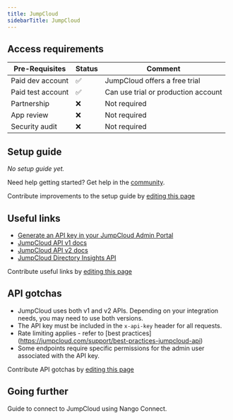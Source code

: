 ```yaml
---
title: JumpCloud
sidebarTitle: JumpCloud
---
```



<Overview />
<PreBuiltTooling />
<PreBuiltUseCases />

## Access requirements
| Pre-Requisites | Status | Comment|
| - | - | - |
| Paid dev account | ✅ | JumpCloud offers a free trial |
| Paid test account | ✅ | Can use trial or production account |
| Partnership | ❌ | Not required |
| App review | ❌ | Not required |
| Security audit | ❌ | Not required |



## Setup guide

_No setup guide yet._

<Tip>Need help getting started? Get help in the [community](https://nango.dev/slack).</Tip>

<Note>Contribute improvements to the setup guide by [editing this page](https://github.com/nangohq/nango/tree/master/docs-v2/integrations/all/jumpcloud.mdx)</Note>


## Useful links

-   [Generate an API key in your JumpCloud Admin Portal](https://console.jumpcloud.com/)
-   [JumpCloud API v1 docs](https://docs.jumpcloud.com/api/1.0/index.html)
-   [JumpCloud API v2 docs](https://docs.jumpcloud.com/api/2.0/index.html)
-   [JumpCloud Directory Insights API](https://docs.jumpcloud.com/api/insights/directory/1.0/index.html)

<Note>Contribute useful links by [editing this page](https://github.com/nangohq/nango/tree/master/docs-v2/integrations/all/jumpcloud.mdx)</Note>

## API gotchas

- JumpCloud uses both v1 and v2 APIs. Depending on your integration needs, you may need to use both versions.
- The API key must be included in the `x-api-key` header for all requests.
- Rate limiting applies - refer to [best practices] (https://jumpcloud.com/support/best-practices-jumpcloud-api)
- Some endpoints require specific permissions for the admin user associated with the API key.

<Note>Contribute API gotchas by [editing this page](https://github.com/nangohq/nango/tree/master/docs-v2/integrations/all/jumpcloud.mdx)</Note>

## Going further

<Card title="Connect to JumpCloud" icon="link" href="/integrations/all/jumpcloud/connect" horizontal>
  Guide to connect to JumpCloud using Nango Connect.
</Card>